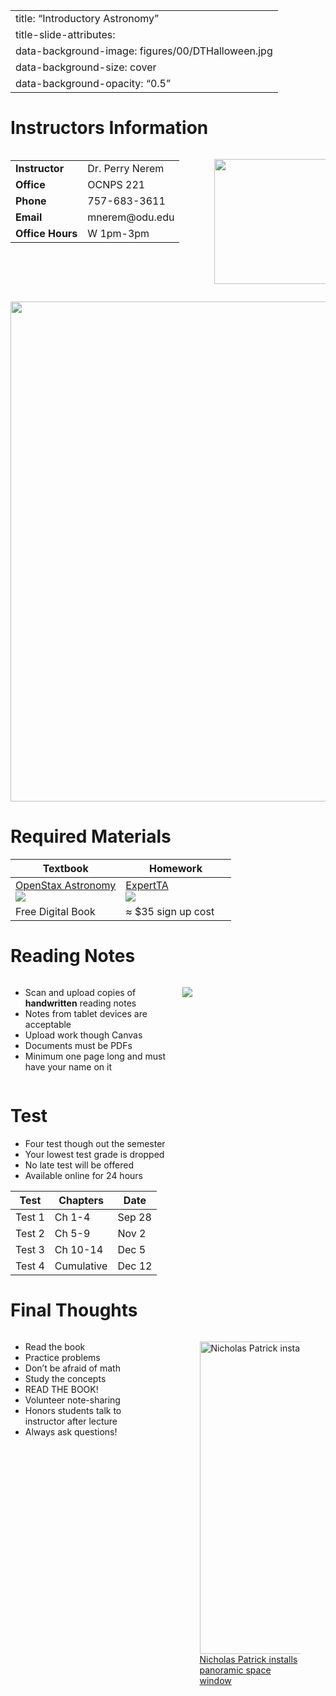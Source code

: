 
---
title: "Introductory Astronomy"
title-slide-attributes:
    data-background-image: figures/00/DTHalloween.jpg
    data-background-size: cover
    data-background-opacity: "0.5"
---

# Instructors Information


:::: {.columns}

::: {.column width="60%"}

|            |                 |
|------------|-----------------|
| **Instructor** | Dr. Perry Nerem |
| **Office**     | OCNPS 221 |
| **Phone**      | 757-683-3611 |
| **Email**      | mnerem@odu.edu |
| **Office Hours** | W 1pm-3pm |

:::

::: {.column width="35%"}

![](figures/00/Perry_Nerem_reduced.jpg){width=200 fig-align="center"}

:::
::::

![](figures/00/About-Nerem-Research.svg){width=800 fig-align="center"}

# Required Materials

| Textbook | Homework |
|----------|----------|
| [OpenStax Astronomy](https://openstax.org/details/books/astronomy-2e) <br> ![](https://openstax.org/dist/images/logo.svg)| [ExpertTA](https://theexpertta.com/) <br> ![](https://site.theexpertta.com/wp-content/uploads/2014/04/expert_logo_shadow.png) |
| Free Digital Book | $\approx$ \$35 sign up cost |


# Reading Notes


:::: {.columns}
::: {.column width="50%"}

- Scan and upload copies of **handwritten** reading notes
- Notes from tablet devices are acceptable
- Upload work though Canvas
- Documents must be PDFs
- Minimum one page long and must have your name on it

:::
::: {.column width="45%"}
![](figures/00/RN-sample.png)
:::
::::

# Test  {.smaller}

- Four test though out the semester
- Your lowest test grade is dropped
- No late test will be offered
- Available online for 24 hours

| Test  | Chapters | Date |
|-------|----------|------|
|Test 1 | Ch 1-4   | Sep 28 |
|Test 2 | Ch 5-9   | Nov 2 |
|Test 3 | Ch 10-14 | Dec 5  |
|Test 4 | Cumulative | Dec 12 |



# Final Thoughts


:::: {.columns}

::: {.column width="50%"}

- Read the book
- Practice problems
- Don’t be afraid of math
- Study the concepts
- READ THE BOOK!
- Volunteer note-sharing
- Honors students talk to instructor after lecture
- Always ask questions!


:::
::: {.column width="50%"}

![[Nicholas Patrick installs panoramic space window](https://apod.nasa.gov/apod/ap100224.html)](figures/00/installingcupola_nasa_big.jpg){#fig-astro fig-align="left" height=500}

:::

::::

